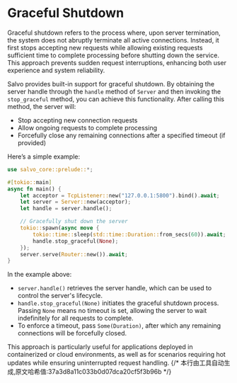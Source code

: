 # Graceful Shutdown  

Graceful shutdown refers to the process where, upon server termination, the system does not abruptly terminate all active connections. Instead, it first stops accepting new requests while allowing existing requests sufficient time to complete processing before shutting down the service. This approach prevents sudden request interruptions, enhancing both user experience and system reliability.  

Salvo provides built-in support for graceful shutdown. By obtaining the server handle through the `handle` method of `Server` and then invoking the `stop_graceful` method, you can achieve this functionality. After calling this method, the server will:  

- Stop accepting new connection requests  
- Allow ongoing requests to complete processing  
- Forcefully close any remaining connections after a specified timeout (if provided)  

Here’s a simple example:  

```rust
use salvo_core::prelude::*;

#[tokio::main]
async fn main() {
    let acceptor = TcpListener::new("127.0.0.1:5800").bind().await;
    let server = Server::new(acceptor);
    let handle = server.handle();

    // Gracefully shut down the server
    tokio::spawn(async move {
        tokio::time::sleep(std::time::Duration::from_secs(60)).await;
        handle.stop_graceful(None);
    });
    server.serve(Router::new()).await;
}
```  

In the example above:  

- `server.handle()` retrieves the server handle, which can be used to control the server's lifecycle.  
- `handle.stop_graceful(None)` initiates the graceful shutdown process. Passing `None` means no timeout is set, allowing the server to wait indefinitely for all requests to complete.  
- To enforce a timeout, pass `Some(Duration)`, after which any remaining connections will be forcefully closed.  

This approach is particularly useful for applications deployed in containerized or cloud environments, as well as for scenarios requiring hot updates while ensuring uninterrupted request handling.
{/* 本行由工具自动生成,原文哈希值:37a3d8a11c033b0d07dca20cf5f3b96b */}
